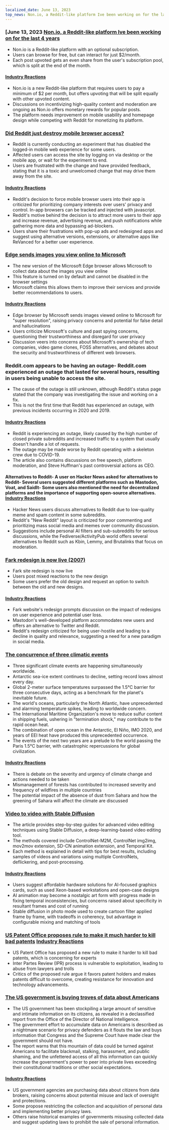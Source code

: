 ```yaml
---
localized_date: June 13, 2023
top_news: Non.io, a Reddit-like platform Ive been working on for the last 4 years
---
```




<CallToAction />

<Steps>

### [June 13, 2023 [Non.io, a Reddit-like platform Ive been working on for the last 4 years](https://non.io)

- Non.io is a Reddit-like platform with an optional subscription.
- Users can browse for free, but can interact for just $2/month.
- Each post upvoted gets an even share from the user's subscription pool, which is split at the end of the month.

#### [Industry Reactions](http://news.ycombinator.com/item?id=36296695)

- Non.io is a new Reddit-like platform that requires users to pay a minimum of $2 per month, but offers upvoting that will be split equally with other upvoted content.
- Discussions on incentivizing high-quality content and moderation are ongoing as Non.io offers monetary rewards for popular posts.
- The platform needs improvement on mobile usability and homepage design while competing with Reddit for monetizing its platform.

### [Did Reddit just destroy mobile browser access?](https://reddit.com/r/help/comments/135tly1/helpdid_reddit_just_destroy_mobile_browser_access/)

- Reddit is currently conducting an experiment that has disabled the logged-in mobile web experience for some users.
- Affected users can access the site by logging on via desktop or the mobile app, or wait for the experiment to end.
- Users are frustrated with the change and have provided feedback, stating that it is a toxic and unwelcomed change that may drive them away from the site.

#### [Industry Reactions](http://news.ycombinator.com/item?id=36287411)

- Reddit's decision to force mobile browser users into their app is criticized for prioritizing company interests over users' privacy and control. In-app browsers can be tracked and injected with javascript.
- Reddit's motive behind the decision is to attract more users to their app and increase revenue, advertising revenue, and push notifications while gathering more data and bypassing ad-blockers.
- Users share their frustrations with pop-up ads and redesigned apps and suggest using alternative versions, extensions, or alternative apps like ReVanced for a better user experience.

### [Edge sends images you view online to Microsoft](https://www.neowin.net/news/edge-sends-images-you-view-online-to-microsoft-here-is-how-to-disable-that/)

- The new version of the Microsoft Edge browser allows Microsoft to collect data about the images you view online
- This feature is turned on by default and cannot be disabled in the browser settings
- Microsoft claims this allows them to improve their services and provide better recommendations to users.

#### [Industry Reactions](http://news.ycombinator.com/item?id=36295364)

- Edge browser by Microsoft sends images viewed online to Microsoft for "super resolution", raising privacy concerns and potential for false detail and hallucinations
- Users criticize Microsoft's culture and past spying concerns, questioning their trustworthiness and disregard for user privacy
- Discussion veers into concerns about Microsoft's ownership of tech companies, video game clones, FOSS alternatives, and debates about the security and trustworthiness of different web browsers.

### Reddit.com appears to be having an outage- Reddit.com experienced an outage that lasted for several hours, resulting in users being unable to access the site.

- The cause of the outage is still unknown, although Reddit's status page stated that the company was investigating the issue and working on a fix.
- This is not the first time that Reddit has experienced an outage, with previous incidents occurring in 2020 and 2019.

#### [Industry Reactions](http://news.ycombinator.com/item?id=36294244)

- Reddit is experiencing an outage, likely caused by the high number of closed private subreddits and increased traffic to a system that usually doesn't handle a lot of requests.
- The outage may be made worse by Reddit operating with a skeleton crew due to COVID-19.
- The article also contains discussions on free speech, platform moderation, and Steve Huffman's past controversial actions as CEO.

#### Alternatives to Reddit- A user on Hacker News asked for alternatives to Reddit- Several users suggested different platforms such as Mastodon, Voat, and SaidIt- Some users also mentioned the need for decentralized platforms and the importance of supporting open-source alternatives. [Industry Reactions](http://news.ycombinator.com/item?id=36293789)

- Hacker News users discuss alternatives to Reddit due to low-quality meme and spam content in some subreddits.
- Reddit's "New Reddit" layout is criticized for poor commenting and prioritizing mass social media and memes over community discussion.
- Suggestions include personal AI filters and sub-subreddits for serious discussions, while the Fediverse/ActivityPub world offers several alternatives to Reddit such as Kbin, Lemmy, and Brutalinks that focus on moderation.

### [Fark redesign is now live (2007)](https://www.fark.com/comments/2762299/Fark-site-redesign-is-now-live-Hope-nothing-breaks-were-all-out-drinking)

- Fark site redesign is now live
- Users post mixed reactions to the new design
- Some users prefer the old design and request an option to switch between the old and new designs.

#### [Industry Reactions](http://news.ycombinator.com/item?id=36288886)

- Fark website's redesign prompts discussion on the impact of redesigns on user experience and potential user loss.
- Mastodon's well-developed platform accommodates new users and offers an alternative to Twitter and Reddit.
- Reddit's redesign criticized for being user-hostile and leading to a decline in quality and relevance, suggesting a need for a new paradigm in social media.

### [The concurrence of three climatic events](https://climatecasino.net/2023/06/wtf-is-happening-an-overview/)

- Three significant climate events are happening simultaneously worldwide.
- Antarctic sea-ice extent continues to decline, setting record lows almost every day.
- Global 2-meter surface temperatures surpassed the 1.5°C barrier for three consecutive days, acting as a benchmark for the planet's inevitable future.
- The world's oceans, particularly the North Atlantic, have unprecedented and alarming temperature spikes, leading to worldwide concern.
- The International Maritime Organization's move to reduce sulfur content in shipping fuels, ushering in "termination shock," may contribute to the rapid ocean heat.
- The combination of open ocean in the Antarctic, El Niño, IMO 2020, and years of EEI heat have produced this unprecedented occurrence.
- The events of the next two years are a prelude to the world passing the Paris 1.5°C barrier, with catastrophic repercussions for global civilization.

#### [Industry Reactions](http://news.ycombinator.com/item?id=36295136)

- There is debate on the severity and urgency of climate change and actions needed to be taken
- Mismanagement of forests has contributed to increased severity and frequency of wildfires in multiple countries
- The potential impact of the absence of dust from Sahara and how the greening of Sahara will affect the climate are discussed

### [Video to video with Stable Diffusion](https://stable-diffusion-art.com/video-to-video/)

- The article provides step-by-step guides for advanced video editing techniques using Stable Diffusion, a deep-learning-based video editing tool.
- The methods covered include ControlNet-M2M, ControlNet img2img, mov2mov extension, SD-CN animation extension, and Temporal Kit.
- Each method is explained in detail with tips for best results, including samples of videos and variations using multiple ControlNets, deflickering, and post-processing.

#### [Industry Reactions](http://news.ycombinator.com/item?id=36288294)

- Users suggest affordable hardware solutions for AI-focused graphics cards, such as used Xeon-based workstations and open-case designs
- AI animation may become a nostalgic art form with progress made in fixing temporal inconsistencies, but concerns raised about specificity in resultant frames and cost of running
- Stable diffusion in photo mode used to create cartoon filter applied frame by frame, with tradeoffs in coherency, but advantage in configurable mixing and matching of tools

### [US Patent Office proposes rule to make it much harder to kill bad patents](https://www.techdirt.com/2023/06/08/us-patent-office-proposes-rule-to-make-it-much-harder-to-kill-bad-patents/) [Industry Reactions](http://news.ycombinator.com/item?id=36300958)

- US Patent Office has proposed a new rule to make it harder to kill bad patents, which is concerning for experts
- Inter Partes Review (IPR) process is vulnerable to exploitation, leading to abuse from lawyers and trolls
- Critics of the proposed rule argue it favors patent holders and makes patents difficult to overcome, creating resistance for innovation and technology advancements.

### [The US government is buying troves of data about Americans](https://www.wired.com/story/odni-commercially-available-information-report/)

- The US government has been stockpiling a large amount of sensitive and intimate information on its citizens, as revealed in a declassified report from the Office of the Director of National Intelligence.
- The government effort to accumulate data on Americans is described as a nightmare scenario for privacy defenders as it flouts the law and buys information that Congress and the Supreme Court have made clear the government should not have.
- The report warns that this mountain of data could be turned against Americans to facilitate blackmail, stalking, harassment, and public shaming, and the unfettered access of all this information can quickly increase the government's power to peer into private lives exceeding their constitutional traditions or other social expectations.

#### [Industry Reactions](http://news.ycombinator.com/item?id=36300410)

- US government agencies are purchasing data about citizens from data brokers, raising concerns about potential misuse and lack of oversight and protections.
- Some propose restricting the collection and acquisition of personal data and implementing better privacy laws.
- Others raise historical examples of governments misusing collected data and suggest updating laws to prohibit the sale of personal information.

</Steps>
